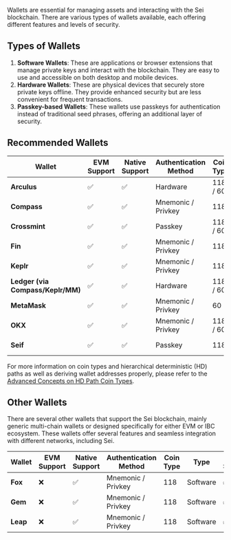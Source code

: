 
Wallets are essential for managing assets and interacting with the Sei blockchain. There are various types of wallets available, each offering different features and levels of security.

## Types of Wallets

1. **Software Wallets**: These are applications or browser extensions that manage private keys and interact with the blockchain. They are easy to use and accessible on both desktop and mobile devices.
2. **Hardware Wallets**: These are physical devices that securely store private keys offline. They provide enhanced security but are less convenient for frequent transactions.
3. **Passkey-based Wallets**: These wallets use passkeys for authentication instead of traditional seed phrases, offering an additional layer of security.

## Recommended Wallets

| Wallet                            | EVM Support | Native Support | Authentication Method | Coin Type | Type     | Mobile Support | Link                                                                                          |
| --------------------------------- | ----------- | -------------- | --------------------- | --------- | -------- | -------------- | --------------------------------------------------------------------------------------------- |
| **Arculus**                       | ✅          | ✅             | Hardware              | 118 / 60  | Software | ✅             | [Arculus](https://www.getarculus.com)                                                         |
| **Compass**                       | ✅          | ✅             | Mnemonic / Privkey    | 118       | Software | ✅             | [Compass Wallet](https://compasswallet.io)                                                    |
| **Crossmint**                     | ✅          | ✅             | Passkey               | 118 / 60  | Software | ✅             | [Crossmint Wallet](https://www.crossmint.com/)                                                |
| **Fin**                           | ✅          | ✅             | Mnemonic / Privkey    | 118       | Software | ❌             | [Fin Wallet](https://finwallet.com)                                                           |
| **Keplr**                         | ✅          | ✅             | Mnemonic / Privkey    | 118       | Software | ✅             | [Keplr Wallet](https://wallet.keplr.app)                                                      |
| **Ledger (via Compass/Keplr/MM)** | ✅          | ✅             | Hardware              | 118 / 60  | Hardware | ❌             | [Ledger](https://compasswallet.io)                                                            |
| **MetaMask**                      | ✅          | ✅             | Mnemonic / Privkey    | 60        | Software | ✅             | [MetaMask](https://metamask.io/)                                                              |
| **OKX**                           | ✅          | ✅             | Mnemonic / Privkey    | 118 / 60  | Software | ✅             | [OKX Wallet](https://www.okx.com/web3/wallet/sei)                                             |
| **Seif**                          | ✅          | ✅             | Passkey               | 118       | Software | ❌             | [Seif Wallet](https://chromewebstore.google.com/detail/seif/albakdmmdafeafbehmcpoejenbeojejl) |

For more information on coin types and hierarchical deterministic (HD) paths as well as deriving wallet addresses properly, please refer to the [Advanced Concepts on HD Path Coin Types](/dev-advanced-concepts/hd-path-coin-types).

## Other Wallets

There are several other wallets that support the Sei blockchain, mainly generic multi-chain wallets or designed specifically for either EVM or IBC ecosystem. These wallets offer several features and seamless integration with different networks, including Sei.

| Wallet   | EVM Support | Native Support | Authentication Method | Coin Type | Type     | Mobile Support | Link                                 |
| -------- | ----------- | -------------- | --------------------- | --------- | -------- | -------------- | ------------------------------------ |
| **Fox**  | ❌          | ✅             | Mnemonic / Privkey    | 118       | Software | ✅             | [Fox Wallet](https://foxwallet.com)  |
| **Gem**  | ❌          | ✅             | Mnemonic / Privkey    | 118       | Software | ✅             | [Gem Wallet](https://gemwallet.com)  |
| **Leap** | ❌          | ✅             | Mnemonic / Privkey    | 118       | Software | ✅             | [Leap Wallet](https://leapwallet.io) |

<AppCardsGridCategory category='wallet' />
